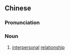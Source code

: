 {{also|人事关系}}
==Chinese==
{{zh-forms|s=人事关系|type=22}}

===Pronunciation===
{{zh-pron
|m=rénshì guānxì,tl=y
|cat=n
}}

===Noun===
{{zh-noun}}

# [[interpersonal]] [[relationship]]